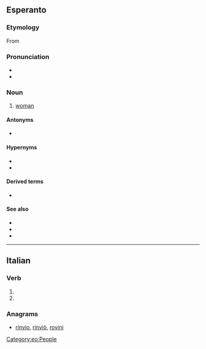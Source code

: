 ==Esperanto==

===Etymology===
From {{suffix|viro|gloss1=man|ino|gloss2=female|lang=eo}}

===Pronunciation===
* {{IPA|/vi.ˈri.no/|lang=eo}}
* {{rhymes|ino|lang=eo}}

===Noun===
{{eo-head}}

# [[woman]]
#: {{ux|eo|La '''virino''' amas la viron.|The woman loves the man.}}
#: {{ux|eo|Tiu '''virino''' belegas, ĉu vi ne konsentas?|That woman is gorgeous, don't you agree?}}

====Antonyms====
* {{l|eo|viro|gloss=[[man]]}}

====Hypernyms====
* {{l|eo|homo|gloss=[[human being]]}}
* {{l|eo|persono|gloss=[[person]]}}

====Derived terms====
* {{l|eo|virina}}

====See also====
* {{l|eo|femino}}
* {{l|eo|homino|gloss=female [[human being]]}}
* {{l|eo|ino|gloss=female}}

[[Category:eo:People]]

----

==Italian==

===Verb===
{{head|it|verb form}}

# {{inflection of|virare||3|p|pres|subj|lang=it}}
# {{inflection of|virare||3|p|impr|lang=it}}

===Anagrams===
* [[rinvio#Italian|rinvio]], [[rinviò#Italian|rinviò]], [[rovini#Italian|rovini]]